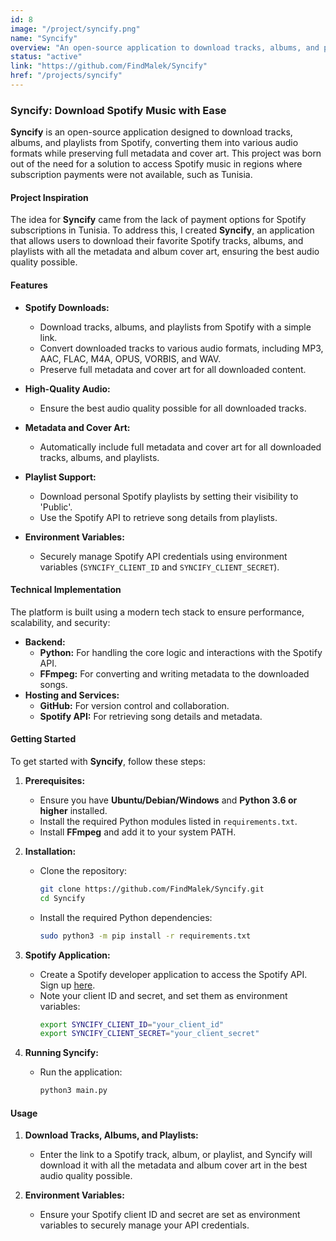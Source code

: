 ```yaml
---
id: 8
image: "/project/syncify.png"
name: "Syncify"
overview: "An open-source application to download tracks, albums, and playlists from Spotify, converting them to various audio formats with full metadata and cover art."
status: "active"
link: "https://github.com/FindMalek/Syncify"
href: "/projects/syncify"
---
```


### Syncify: Download Spotify Music with Ease

**Syncify** is an open-source application designed to download tracks, albums, and playlists from Spotify, converting them into various audio formats while preserving full metadata and cover art. This project was born out of the need for a solution to access Spotify music in regions where subscription payments were not available, such as Tunisia.

#### **Project Inspiration**

The idea for **Syncify** came from the lack of payment options for Spotify subscriptions in Tunisia. To address this, I created **Syncify**, an application that allows users to download their favorite Spotify tracks, albums, and playlists with all the metadata and album cover art, ensuring the best audio quality possible.

#### **Features**

- **Spotify Downloads:**

  - Download tracks, albums, and playlists from Spotify with a simple link.
  - Convert downloaded tracks to various audio formats, including MP3, AAC, FLAC, M4A, OPUS, VORBIS, and WAV.
  - Preserve full metadata and cover art for all downloaded content.

- **High-Quality Audio:**

  - Ensure the best audio quality possible for all downloaded tracks.

- **Metadata and Cover Art:**

  - Automatically include full metadata and cover art for all downloaded tracks, albums, and playlists.

- **Playlist Support:**

  - Download personal Spotify playlists by setting their visibility to 'Public'.
  - Use the Spotify API to retrieve song details from playlists.

- **Environment Variables:**
  - Securely manage Spotify API credentials using environment variables (`SYNCIFY_CLIENT_ID` and `SYNCIFY_CLIENT_SECRET`).

#### **Technical Implementation**

The platform is built using a modern tech stack to ensure performance, scalability, and security:

- **Backend:**
  - **Python:** For handling the core logic and interactions with the Spotify API.
  - **FFmpeg:** For converting and writing metadata to the downloaded songs.
- **Hosting and Services:**
  - **GitHub:** For version control and collaboration.
  - **Spotify API:** For retrieving song details and metadata.

#### **Getting Started**

To get started with **Syncify**, follow these steps:

1. **Prerequisites:**

   - Ensure you have **Ubuntu/Debian/Windows** and **Python 3.6 or higher** installed.
   - Install the required Python modules listed in `requirements.txt`.
   - Install **FFmpeg** and add it to your system PATH.

2. **Installation:**

   - Clone the repository:
     ```bash
     git clone https://github.com/FindMalek/Syncify.git
     cd Syncify
     ```
   - Install the required Python dependencies:
     ```bash
     sudo python3 -m pip install -r requirements.txt
     ```

3. **Spotify Application:**

   - Create a Spotify developer application to access the Spotify API. Sign up [here](https://developer.spotify.com/).
   - Note your client ID and secret, and set them as environment variables:
     ```bash
     export SYNCIFY_CLIENT_ID="your_client_id"
     export SYNCIFY_CLIENT_SECRET="your_client_secret"
     ```

4. **Running Syncify:**
   - Run the application:
     ```bash
     python3 main.py
     ```

#### **Usage**

1. **Download Tracks, Albums, and Playlists:**

   - Enter the link to a Spotify track, album, or playlist, and Syncify will download it with all the metadata and album cover art in the best audio quality possible.

2. **Environment Variables:**
   - Ensure your Spotify client ID and secret are set as environment variables to securely manage your API credentials.
